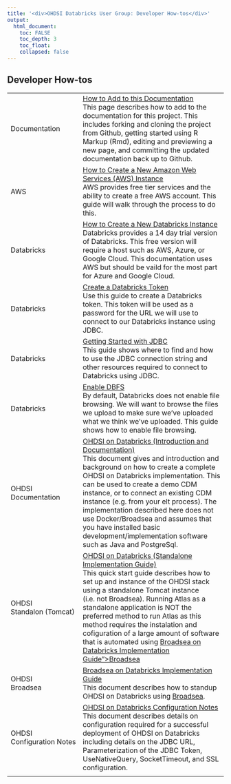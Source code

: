 ---
title: '<div>OHDSI Databricks User Group: Developer How-tos</div>'
output:
  html_document:
    toc: FALSE
    toc_depth: 3
    toc_float:
    collapsed: false
---

<h2>Developer How-tos</h2>

<table class="table">
  <!--
  *
  * How to Add to this Documentation
  *
  * -->
  <tr>
    <td>Documentation</td>
    <td>
      [How to Add to this Documentation](developer-how-tos_documentation.html)<br/>
      This page describes how to add to the documentation for this project. 
      This includes forking and cloning the project from Github, 
      getting started using R Markup (Rmd), 
      editing and previewing a new page, 
      and committing the updated documentation back up to Github.  
    </td>
  </tr>
  <!--
  *
  * How to Create a New AWS Instance
  *
  * -->
  <tr>
    <td>AWS</td>
    <td>
      <a href="developer-how-tos_aws_setup.html">
        How to Create a New Amazon Web Services (AWS) Instance
      </a>
      <br/>
      AWS provides free tier services and the ability to create a free AWS account. 
      This guide will walk through the process to do this. 
    </td>
  </tr>
  <!--
  *
  * How to Create a New Databricks Instance
  *
  * -->
  <tr>
    <td>Databricks</td>
    <td>
      <a href="developer-how-tos_databricks-create-new-instance.html">
        How to Create a New Databricks Instance
      </a>
      <br/>
      Databricks provides a 14 day trial version of Databricks. 
      This free version will require a host such as AWS, Azure, or Google Cloud. 
      This documentation uses AWS but should be vaild for the most part for Azure and Google Cloud. 
    </td>
  </tr>
  <!--
  *
  * Create a Databricks Token
  *
  * -->
  <tr>
    <td>Databricks</td>
    <td>
      <a href="developer-how-tos_databricks-token.html">Create a Databricks Token</a>
      <br/>
      Use this guide to create a Databricks token. 
      This token will be used as a password for the URL we will use to connect to our Databricks instance using JDBC.
    </td>
  </tr>
  <!--
  *
  * Getting Started with JDBC
  *
  * -->
  <tr>
    <td>Databricks</td>
    <td>
      <a href="developer-how-tos_databricks-jdbc.html">Getting Started with JDBC</a>
      <br/>
      This guide shows where to find and how to use the JDBC connection string and other resources required to connect to Databricks using JDBC.
    </td>
  </tr>
  <!--
  *
  * Enable DBFS
  *
  * -->
  <tr>
    <td>Databricks</td>
    <td>
      <a href="developer-how-tos_databricks-enable-dbfs.html">Enable DBFS</a>
      <br/>
      By default, Databricks does not enable file browsing. 
      We will want to browse the files we upload to make sure we've uploaded what we think we've uploaded. 
      This guide shows how to enable file browsing. 
    </td>
  </tr>
  <!--
  *
  * OHDSI on Databricks (Introduction and Documentation)
  *
  * -->
  <tr>
    <td><nobr>OHDSI<br/>Documentation</td>
    <td>
    <a href="./developer-how-tos_ohdsi-on-databricks.html">OHDSI on Databricks (Introduction and Documentation)</a>
    <br/>
      This document gives and introduction and background on how to create a complete OHDSI on Databricks implementation. 
      This can be used to create a demo CDM instance, or to connect an existing CDM instance (e.g. from your elt process). 
      The implementation described here does not use Docker/Broadsea 
      and assumes that you have installed basic development/implementation software 
      such as Java and PostgreSql. 
    </td>
  </tr>
  <!--
  *
  * OHDSI on Databricks (Standalone Implementation Guide)
  *
  * -->
  <tr>
    <td><nobr>OHDSI<br/>Standalon&nbsp;(Tomcat)</td>
    <td>
    <a href="./developer-how-tos_ohdsi-on-databricks_quickstart-guide.html">OHDSI on Databricks (Standalone Implementation Guide)</a>
    <br/>
      This quick start guide describes how to set up and instance of the OHDSI stack using a standalone Tomcat instance (i.e. not Broadsea). 
      Running Atlas as a standalone application is NOT the preferred method to run Atlas as this method requires the instalation and cofiguration of a large amount of software that is automated using 
      <a href="./developer-how-tos_broadsea.html">Broadsea on Databricks Implementation Guide">Broadsea</a>
    </td>
  </tr>
  <!--
  *
  * Broadsea on Databricks
  *
  * -->
  <tr>
    <td><nobr>OHDSI<br/>Broadsea</td>
    <td>
      <a href="./developer-how-tos_broadsea.html">Broadsea on Databricks Implementation Guide</a>
      <br/>
      This document describes how to standup OHDSI on Databricks using 
      <a href="https://github.com/OHDSI/Broadsea">Broadsea</a>.
    </td>
  </tr>
  <!--
  *
  * OHDSI on Databricks Configuration Notes
  *
  * -->
  <tr>
    <td><nobr>OHDSI<br/>Configuration&nbsp;Notes</td>
    <td>
      <a href="./developer-how-tos_ohdsi-on-databricks-url.html">OHDSI on Databricks Configuration Notes</a>
      <br/>
      This document describes details on configuration required for a successful deployment of OHDSI on Databricks 
      including details on the JDBC URL, Parameterization of the JDBC Token, UseNativeQuery, SocketTimeout, and SSL configuration. 
    </td>
  </tr>
  <!--
  *
  * Blank row (to give line at the bottom of the table)
  *
  * -->
  <tr>
    <td></td>
    <td></td>
  </tr>
</table>
  
  
  
  
